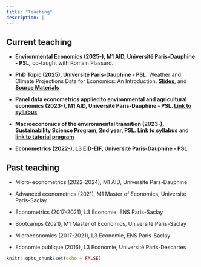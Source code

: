 ```yaml
---
title: "Teaching"
description: |
---
```

## Current teaching

* **Environmental Economics (2025-), M1 AID, Université Paris-Dauphine - PSL,**
co-taught with Romain Plassard. 

* **PhD Topic (2025), Université Paris-Dauphine - PSL.**
Weather and Climate Projections Data for Economics: An Introduction. [**Slides**](phdtopic-slides/PresentationSlides.html), and [**Source Materials**](https://github.com/loichy/WeatherData_Economics.git)

* **Panel data econometrics applied to environmental and agricultural economics (2023-), M1 AID, Université Paris-Dauphine - PSL. **
[**Link to syllabus**](https://www.dropbox.com/scl/fi/5n7xt18fcxx9dxe8zsqem/Syllabus_Panel.pdf?rlkey=sfekfoas1grzfzus5y6ikdmrr&dl=0)

* **Macroeconomics of the environmental transition (2023-), Sustainability Science Program, 2nd year, PSL.** [**Link to syllabus**](https://www.dropbox.com/scl/fi/5n7xt18fcxx9dxe8zsqem/Syllabus_Panel.pdf?rlkey=sfekfoas1grzfzus5y6ikdmrr&dl=0) and 
[**link to tutorial program**](https://www.dropbox.com/scl/fi/pgja1ypj5jc1na2counmf/Tutorial_instructions.pdf?rlkey=3za4n4d5n7pxzse8tg6b0194w&dl=0)

* **Econometrics (2022-), [L3 EID-EIF](https://dauphine.psl.eu/en/training/bachelors-degrees/bachelors-degree-in-applied-economics/bachelors-year-3-international-economics-and-development), Université Paris-Dauphine - PSL.**
<!-- Linear econometrics and ordinary least squares estimator. -->

## Past teaching
* Micro-econometrics (2022-2024), M1 AID, Université Pars-Dauphine
<!-- Teaching assistant for Philippe De Vreyer, in the first year of the [Master AID](https://dauphine.psl.eu/en/training/masters-degrees/international-affairs-and-development). -->

* Advanced econometrics (2021), M1 Master of Economics, Université Paris-Saclay
<!-- Teaching assistant for Hugo Molina, Julien Monardo and Margherita Comola in the first year of the [Master of Economics](https://www.universite-paris-saclay.fr/formation/master/economie/m1-economics#programme). [Link to syllabus](https://www.dropbox.com/s/h7g93zrn1c74s5s/TutorialsProgram.pdf?dl=0). -->
<!-- Practical econometric classes on the basic techniques of non-linear econometrics (including nonlinear least squares, maximum likelihood estimator, discrete choice models, sample selection models) and recent developments in the microeconomic analysis of impact evaluation (including randomized controlled experiments, instrumental variables, matching methods, regression discontinuity and difference-in-differences).  -->

* Econometrics (2017-2021), L3 Economie, ENS Paris-Saclay
<!-- Teaching assistant for Jean-Christophe Tavanti in the Social Science Department at [ENS Paris-Saclay ](https://ens-paris-saclay.fr/en/education/departments/human-and-social-sciences-shs-department).  [Link to problem sets](https://www.dropbox.com/s/0eyha8ubr7fxaot/brochure_tds.pdf?dl=0). [Link to syllabus](https://www.dropbox.com/s/ixu8w4q1g5a590y/prog_TDs_R.pdf?dl=0). -->
<!-- Linear econometrics and ordinary least squares estimator (algebraic properties, geometric properties, and inferential properties). Practical classes, to train students practice of econometrics using R and STATA, supervising a short piece of research in data analysis/econometrics. -->

* Bootcamps (2021), M1 Master of Economics, Université Paris-Saclay

* Microeconomics (2017-2021), L3 Economie, ENS Paris-Saclay

* Economie publique (2016), L3 Economie, Université Paris-Descartes

```r
knitr::opts_chunk$set(echo = FALSE)
```

